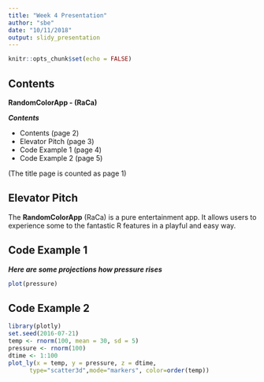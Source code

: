 ```yaml
---
title: "Week 4 Presentation"
author: "sbe"
date: "10/11/2018"
output: slidy_presentation
---
```


```r
knitr::opts_chunk$set(echo = FALSE)
```

## Contents

**RandomColorApp - (RaCa) **

***Contents***

- Contents (page 2)
- Elevator Pitch (page 3)
- Code Example 1 (page 4)
- Code Example 2 (page 5)

(The title page is counted as page 1)

## Elevator Pitch

The **RandomColorApp** (RaCa) is a pure entertainment app.
It allows users to experience some to the fantastic R features in a playful and easy way.

## Code Example 1

***Here are some projections how pressure rises***

```r
plot(pressure)
```

## Code Example 2
```r
library(plotly)
set.seed(2016-07-21)
temp <- rnorm(100, mean = 30, sd = 5)
pressure <- rnorm(100)
dtime <- 1:100
plot_ly(x = temp, y = pressure, z = dtime,
      type="scatter3d",mode="markers", color=order(temp))
```


